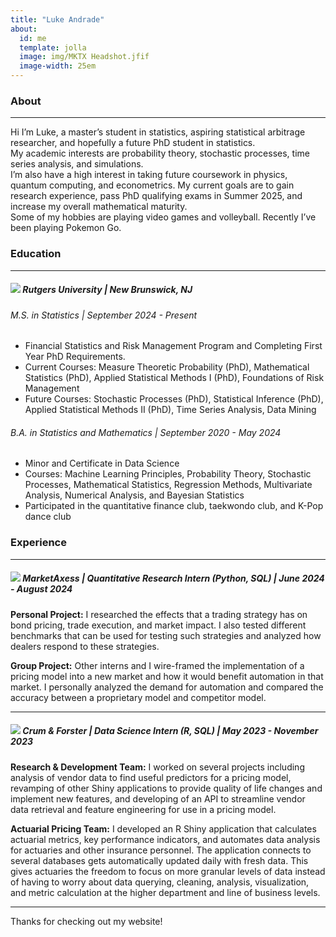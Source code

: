 ```yaml
---
title: "Luke Andrade"
about:
  id: me
  template: jolla
  image: img/MKTX Headshot.jfif
  image-width: 25em
---
```


::: {#me}
### About

-- --
 
Hi I'm Luke, a master's student in statistics, aspiring statistical arbitrage researcher, and hopefully a future PhD student in statistics. \
My academic interests are probability theory, stochastic processes, time series analysis, and simulations. \
I'm also have a high interest in taking future coursework in physics, quantum computing, and econometrics.
My current goals are to gain research experience, pass PhD qualifying exams in Summer 2025, and increase my overall mathematical maturity. \
Some of my hobbies are playing video games and volleyball. Recently I've been playing Pokemon Go.

### Education

-- --

##### ![](img/ru_logo.png){.center} **Rutgers University** \| *New Brunswick, NJ*

###### *M.S. in Statistics* \| September 2024 - Present
-   Financial Statistics and Risk Management Program and Completing First Year PhD Requirements.
-   Current Courses: Measure Theoretic Probability (PhD), Mathematical Statistics (PhD), Applied Statistical Methods I (PhD), Foundations of Risk Management
- Future Courses: Stochastic Processes (PhD), Statistical Inference (PhD), Applied Statistical Methods II (PhD), Time Series Analysis, Data Mining

###### *B.A. in Statistics and Mathematics* \| September 2020 - May 2024

-   Minor and Certificate in Data Science
-   Courses: Machine Learning Principles, Probability Theory, Stochastic Processes, Mathematical Statistics, Regression Methods, Multivariate Analysis, Numerical Analysis, and Bayesian Statistics
-   Participated in the quantitative finance club, taekwondo club, and K-Pop dance club

### Experience

-- --

##### ![](img/ma_logo.jpg){.center} **MarketAxess** \| *Quantitative Research Intern (Python, SQL)* \| June 2024 - August 2024

**Personal Project:** I researched the effects that a trading strategy has on bond pricing, trade execution, and market impact. I also tested different benchmarks that can be used for testing such strategies and analyzed how dealers respond to these strategies.

**Group Project:** Other interns and I wire-framed the implementation of a pricing model into a new market and how it would benefit automation in that market. I personally analyzed the demand for automation and compared the accuracy between a proprietary model and competitor model.

-- --

##### ![](img/crum.png){.center} **Crum & Forster** \| *Data Science Intern (R, SQL)* \| May 2023 - November 2023

**Research & Development Team:** I worked on several projects including analysis of vendor data to find useful predictors for a pricing model, revamping of other Shiny applications to provide quality of life changes and implement new features, and developing of an API to streamline vendor data retrieval and feature engineering for use in a pricing model.

**Actuarial Pricing Team:** I developed an R Shiny application that calculates actuarial metrics, key performance indicators, and automates data analysis for actuaries and other insurance personnel. The application connects to several databases gets automatically updated daily with fresh data. This gives actuaries the freedom to focus on more granular levels of data instead of having to worry about data querying, cleaning, analysis, visualization, and metric calculation at the higher department and line of business levels.

-- --

:::

Thanks for checking out my website!
